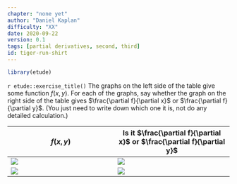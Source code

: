 ```yaml
---
chapter: "none yet"
author: "Daniel Kaplan"
difficulty: "XX"
date: 2020-09-22 
version: 0.1
tags: [partial derivatives, second, third]
id: tiger-run-shirt
---
```


```r
library(etude)
```

`r etude::exercise_title()`   The graphs on the left side of the table give some function $f(x,y)$. For each of the graphs, say whether the graph on the right side of the table gives $\frac{\partial f}{\partial x}$ or $\frac{\partial   f}{\partial y}$.  (You just need to write down which one it is, not do any detailed calculation.)


$f( x, y )$ |  Is it $\frac{\partial f}{\partial x}$ or $\frac{\partial f}{\partial y}$
------------|-------------
![](`r system.file("images/p502-f1.png", package = "math141Zexercises")`) | ![](`r system.file("images/p502-df1.png", package = "math141Zexercises")`)
![](`r system.file("images/p502-f2.png", package = "math141Zexercises")`) | ![](`r system.file("images/p502-df2.png", package = "math141Zexercises")`)


